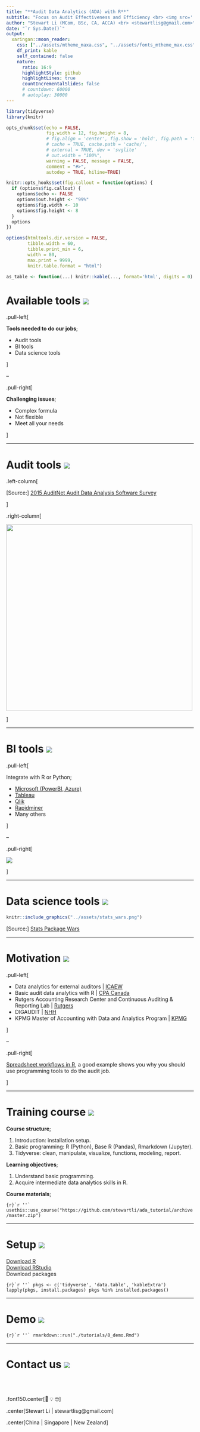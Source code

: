 ```yaml
---
title: "**Audit Data Analytics (ADA) with R**"
subtitle: "Focus on Audit Effectiveness and Efficiency <br> <img src='../assets/logo_original.png' width=10%>"
author: "Stewart Li (MCom, BSc, CA, ACCA) <br> <stewartlisg@gmail.com>"
date: "`r Sys.Date()`"
output:
  xaringan::moon_reader:
    css: ["../assets/mtheme_maxa.css", "../assets/fonts_mtheme_max.css", "metropolis-fonts"]
    df_print: kable
    self_contained: false
    nature:
      ratio: 16:9
      highlightStyle: github
      highlightLines: true
      countIncrementalSlides: false
      # countdown: 60000
      # autoplay: 30000
---
```



```r
library(tidyverse)
library(knitr)

opts_chunk$set(echo = FALSE, 
               fig.width = 12, fig.height = 8, 
               # fig.align = 'center', fig.show = 'hold', fig.path = 'figure/', fig.retina=3, 
               # cache = TRUE, cache.path = 'cache/',
               # external = TRUE, dev = 'svglite'
               # out.width = "100%", 
               warning = FALSE, message = FALSE, 
               comment = "#>",
               autodep = TRUE, hiline=TRUE)

knitr::opts_hooks$set(fig.callout = function(options) {
  if (options$fig.callout) {
    options$echo <- FALSE
    options$out.height <- "99%"
    options$fig.width <- 10
    options$fig.height <- 8
  }
  options
})

options(htmltools.dir.version = FALSE, 
        tibble.width = 60, 
        tibble.print_min = 6, 
        width = 80,
        max.print = 9999,
        knitr.table.format = "html")

as_table <- function(...) knitr::kable(..., format='html', digits = 0)
```


# Available tools <img src="../assets/logo_original.png" class="title-hex">

.pull-left[

**Tools needed to do our jobs**;

- Audit tools
- BI tools
- Data science tools

]

--

.pull-right[

**Challenging issues**;

- Complex formula
- Not flexible
- Meet all your needs

]


---


# Audit tools <img src="../assets/logo_original.png" class="title-hex">

.left-column[

[Source:] [2015 AuditNet Audit Data Analysis Software Survey](https://www.surveymonkey.com/results/SM-WYX6VMW2/)

]

.right-column[

<img src="../assets/auditnet.png" height=500px>

]


---


# BI tools <img src="../assets/logo_original.png" class="title-hex">

.pull-left[

Integrate with R or Python;

- [Microsoft (PowerBI, Azure)](https://docs.microsoft.com/en-us/power-bi/desktop-r-visuals)
- [Tableau](https://www.tableau.com/learn/whitepapers/using-r-and-tableau)
- [Qlik](https://community.qlik.com/t5/Qlik-Server-Side-Extensions/Qliksense-and-R-integration/td-p/1444562)
- [Rapidminer](https://docs.rapidminer.com/latest/studio/operators/utility/scripting/execute_r.html)
- Many others

]

--

.pull-right[

![](../assets/bitools.png) 

]


---


# Data science tools <img src="../assets/logo_original.png" class="title-hex">


```r
knitr::include_graphics("../assets/stats_wars.png")
```


[Source:] [Stats Package Wars](https://kieranhealy.org/blog/archives/2019/02/07/statswars/)


---


# Motivation <img src="../assets/logo_original.png" class="title-hex">

.pull-left[

* Data analytics for external auditors | [ ICAEW](https://www.icaew.com/international-accounting-and-auditing/international-standards-auditing/auditing-standards-and-guidance/international-auditing-perspectives/data-analytics-for-external-auditors)
* Basic audit data analytics with R | [CPA Canada](https://www.cpacanada.ca/en/members-area/profession-news/2018/july/adas-practical-learning)
* Rutgers Accounting Research Center and Continuous Auditing & Reporting Lab | [ Rutgers](http://www.business.rutgers.edu/faculty/miklos-vasarhelyi)
* DIGAUDIT | [NHH](https://www.nhh.no/en/research-centres/digaudit/about-digaudit/)
* KPMG Master of Accounting with Data and Analytics Program | [ KPMG](https://home.kpmg/us/en/home/insights/2018/02/kpmg-master-of-accounting-with-data-and-analytics-program.html)

]

--

.pull-right[

[Spreadsheet workflows in R](https://education.rstudio.com/blog/2020/08/spreadsheets-using-r/), a good example shows you why you should use programming tools to do the audit job.

]


---


# Training course <img src="../assets/logo_original.png" class="title-hex">

**Course structure**; 

1. Introduction: installation setup.  
2. Basic programming: R (Python), Base R (Pandas), Rmarkdown (Jupyter).
3. Tidyverse: clean, manipulate, visualize, functions, modeling, report.

**Learning objectives**; 

1. Understand basic programming.
2. Acquire intermediate data analytics skills in R.

**Course materials**; 


```{r}`r ''`
usethis::use_course("https://github.com/stewartli/ada_tutorial/archive/master.zip")
```

---


# Setup <img src="../assets/logo_original.png" class="title-hex">

[Download R](https://www.r-project.org/)     
[Download RStudio](https://rstudio.com/products/rstudio/download/)     
Download packages   


```{r}`r ''`
pkgs <- c('tidyverse', 'data.table', 'kableExtra')
lapply(pkgs, install.packages)
pkgs %in% installed.packages()
```

---


# Demo <img src="../assets/logo_original.png" class="title-hex">


```{r}`r ''`
rmarkdown::run("./tutorials/8_demo.Rmd")
```


---


# Contact us <img src="../assets/logo_original.png" class="title-hex">


<br><br>


.font150.center[&#x1F914; &#x1F4A1; &#x1F913;]

.center[Stewart Li | stewartlisg@gmail.com] 

.center[China | Singapore | New Zealand] 











